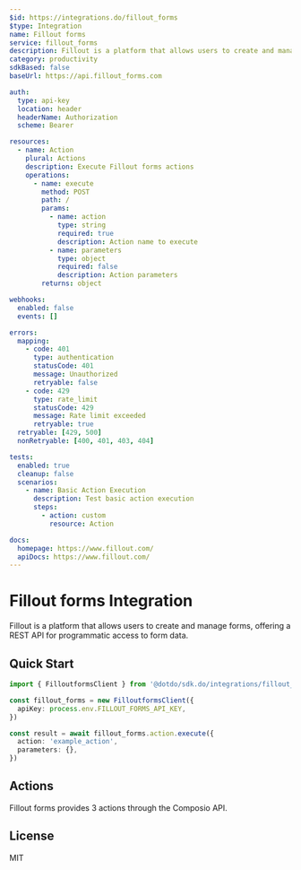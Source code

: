 ```yaml
---
$id: https://integrations.do/fillout_forms
$type: Integration
name: Fillout forms
service: fillout_forms
description: Fillout is a platform that allows users to create and manage forms, offering a REST API for programmatic access to form data.
category: productivity
sdkBased: false
baseUrl: https://api.fillout_forms.com

auth:
  type: api-key
  location: header
  headerName: Authorization
  scheme: Bearer

resources:
  - name: Action
    plural: Actions
    description: Execute Fillout forms actions
    operations:
      - name: execute
        method: POST
        path: /
        params:
          - name: action
            type: string
            required: true
            description: Action name to execute
          - name: parameters
            type: object
            required: false
            description: Action parameters
        returns: object

webhooks:
  enabled: false
  events: []

errors:
  mapping:
    - code: 401
      type: authentication
      statusCode: 401
      message: Unauthorized
      retryable: false
    - code: 429
      type: rate_limit
      statusCode: 429
      message: Rate limit exceeded
      retryable: true
  retryable: [429, 500]
  nonRetryable: [400, 401, 403, 404]

tests:
  enabled: true
  cleanup: false
  scenarios:
    - name: Basic Action Execution
      description: Test basic action execution
      steps:
        - action: custom
          resource: Action

docs:
  homepage: https://www.fillout.com/
  apiDocs: https://www.fillout.com/
---
```


# Fillout forms Integration

Fillout is a platform that allows users to create and manage forms, offering a REST API for programmatic access to form data.

## Quick Start

```typescript
import { FilloutformsClient } from '@dotdo/sdk.do/integrations/fillout_forms'

const fillout_forms = new FilloutformsClient({
  apiKey: process.env.FILLOUT_FORMS_API_KEY,
})

const result = await fillout_forms.action.execute({
  action: 'example_action',
  parameters: {},
})
```

## Actions

Fillout forms provides 3 actions through the Composio API.

## License

MIT
